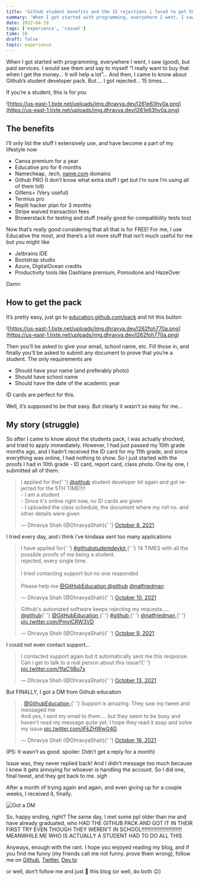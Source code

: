 ```yaml
---
title: 'Github student benefits and the 15 rejections i faced to get 50+ services, for free.'
summary: 'When I got started with programming, everywhere I went, I saw (good), but paid services. I would see them and say to myself “I really want to buy that when I get the money... It will help a lot”... And then, I came to know about Github’s student developer pack. But.... I got rejected... 15 times....'
date: 2022-04-19
tags: ['experience', 'casual']
time: 10
draft: false
topic: experience
---
```


When I got started with programming, everywhere I went, I saw (good), but paid services. I would see them and say to myself “I really want to buy that when I get the money... It will help a lot”... And then, I came to know about Github’s student developer pack. But.... I got rejected... 15 times....

If you’re a student, this is for you

![https://us-east-1.tixte.net/uploads/img.dhravya.dev/l261e63hy0a.png](https://us-east-1.tixte.net/uploads/img.dhravya.dev/l261e63hy0a.png)

## The benefits

I’ll only list the stuff I extensively use, and have become a part of my lifestyle now

- Canva premium for a year
- Educative pro for 6 months
- Namecheap, .tech, [name.com](http://name.com) domains
- Github PRO (I don’t know what extra stuff I get but I’m sure I’m using all of them loll)
- Gitlens+ (Very useful)
- Termius pro
- Replit hacker plan for 3 months
- Stripe waived transaction fees
- Browerstack for testing and stuff (really good for compatibility tests too)

Now that’s really good considering that all that is for FREE! For me, I use Educative the most, and there’s a lot more stuff that isn’t much useful for me but you might like

- Jetbrains IDE
- Bootstrap studio
- Azure, DigitalOcean credits
- Productivity tools like Dashlane premium, Pomodone and HazeOver

Damn

## How to get the pack

It’s pretty easy, just go to [education.github.com/pack](http://education.github.com/pack) and hit this button

![https://us-east-1.tixte.net/uploads/img.dhravya.dev/l262foh770a.png](https://us-east-1.tixte.net/uploads/img.dhravya.dev/l262foh770a.png)

Then you’ll be asked to give your email, school name, etc. Fill those in, and finally you’ll be asked to submit any document to prove that you’re a student. The only requirements are

- Should have your name (and preferably photo)
- Should have school name
- Should have the date of the academic year

ID cards are perfect for this.

Well, it’s supposed to be that easy. But clearly it wasn’t so easy for me...

## My story (struggle)

So after I came to know about the students pack, I was actually shocked, and tried to apply immediately. However, I had just passed my 10th grade months ago, and I hadn’t received the ID card for my 11th grade, and since everything was online, I had nothing to show. So I just started with the proofs I had in 10th grade - ID card, report card, class photo. One by one, I submitted all of them.

<blockquote class='twitter-tweet'>
  <p lang='en' dir='ltr'>
    I applied for the{' '}
    <a href='https://twitter.com/github?ref_src=twsrc%5Etfw'>@github</a> student
    developer kit again and got rejected for the 5TH TIME!!!!
    <br />- I am a student
    <br />- Since it&#39;s online right now, no ID cards are given
    <br />- I uploaded the class schedule, the document where my roll no. and other
    details were given
  </p>
  &mdash; Dhravya Shah (@DhravyaShah){' '}
  <a href='https://twitter.com/DhravyaShah/status/1446357541202509827?ref_src=twsrc%5Etfw'>
    October 8, 2021
  </a>
</blockquote> <script
  async
  src='https://platform.twitter.com/widgets.js'
  charset='utf-8'
></script>

I tried every day, and i think i’ve kindaaa sent too many applications

<blockquote class='twitter-tweet'>
  <p lang='en' dir='ltr'>
    I have applied for{' '}
    <a href='https://twitter.com/hashtag/githubstudentdevkit?src=hash&amp;ref_src=twsrc%5Etfw'>
      #githubstudentdevkit
    </a>{' '}
    14 TIMES with all the possible proofs of me being a student.
    <br />
    rejected, every single time.
    <br />
    <br />I tried contacting support but no one responded
    <br />
    <br />
    Please help me <a href='https://twitter.com/GitHubEducation?ref_src=twsrc%5Etfw'>
      @GitHubEducation
    </a> <a href='https://twitter.com/github?ref_src=twsrc%5Etfw'>@github</a> <a href='https://twitter.com/natfriedman?ref_src=twsrc%5Etfw'>@natfriedman</a>
  </p>
  &mdash; Dhravya Shah (@DhravyaShah){' '}
  <a href='https://twitter.com/DhravyaShah/status/1447147341585084419?ref_src=twsrc%5Etfw'>
    October 10, 2021
  </a>
</blockquote> <script
  async
  src='https://platform.twitter.com/widgets.js'
  charset='utf-8'
></script>

<blockquote class='twitter-tweet'>
  <p lang='en' dir='ltr'>
    Github&#39;s automated software keeps rejecting my requests.....
    <a href='https://twitter.com/github?ref_src=twsrc%5Etfw'>@github</a>{' '}
    <a href='https://twitter.com/GitHubEducation?ref_src=twsrc%5Etfw'>
      @GitHubEducation
    </a>{' '}
    <a href='https://twitter.com/hashtag/github?src=hash&amp;ref_src=twsrc%5Etfw'>
      #github
    </a>{' '}
    <a href='https://twitter.com/natfriedman?ref_src=twsrc%5Etfw'>
      @natfriedman
    </a>{' '}
    <a href='https://t.co/PmvlCRW3VD'>pic.twitter.com/PmvlCRW3VD</a>
  </p>
  &mdash; Dhravya Shah (@DhravyaShah){' '}
  <a href='https://twitter.com/DhravyaShah/status/1446740125501689863?ref_src=twsrc%5Etfw'>
    October 9, 2021
  </a>
</blockquote> <script
  async
  src='https://platform.twitter.com/widgets.js'
  charset='utf-8'
></script>

I could not even contact support...

<blockquote class='twitter-tweet'>
  <p lang='en' dir='ltr'>
    I contacted support again but it automatically sent me this response.
    <br />
    Can i get to talk to a real person about this issue?{' '}
    <a href='https://t.co/1faC1iBu7x'>pic.twitter.com/1faC1iBu7x</a>
  </p>
  &mdash; Dhravya Shah (@DhravyaShah){' '}
  <a href='https://twitter.com/DhravyaShah/status/1448163520944607234?ref_src=twsrc%5Etfw'>
    October 13, 2021
  </a>
</blockquote> <script
  async
  src='https://platform.twitter.com/widgets.js'
  charset='utf-8'
></script>

But FINALLY, I got a DM from Github education

<blockquote class='twitter-tweet'>
  <p lang='en' dir='ltr'>
    .
    <a href='https://twitter.com/GitHubEducation?ref_src=twsrc%5Etfw'>
      @GithubEducation
    </a>{' '}
    Support is amazing. They saw my tweet and messaged me
    <br />
    And yes, I sent my email to them.... but they seem to be busy and
    haven&#39;t read my message quite yet. I hope they read it asap and solve my
    issue <a href='https://t.co/iFkZHWwG4G'>pic.twitter.com/iFkZHWwG4G</a>
  </p>
  &mdash; Dhravya Shah (@DhravyaShah){' '}
  <a href='https://twitter.com/DhravyaShah/status/1449364124744306695?ref_src=twsrc%5Etfw'>
    October 16, 2021
  </a>
</blockquote> <script
  async
  src='https://platform.twitter.com/widgets.js'
  charset='utf-8'
></script>

(PS: It wasn’t as good. spoiler: Didn’t get a reply for a month)

Issue was, they never replied back! And I didn’t message too much because I knew it gets annoying for whoever is handling the account. So I did one, final tweet, and they got back to me. _sigh_

After a month of trying again and again, and even giving up for a couple weeks, I received it, finally.

![Got a DM](https://us-east-1.tixte.net/uploads/img.dhravya.dev/1A72.png)

So, happy ending, right? The same day, I met some ppl older than me and have already graduated, who HAD THE GITHUB PACK AND GOT IT IN THEIR FIRST TRY EVEN THOUGH THEY WEREN’T IN SCHOOL!!!!!!!!!!!!!!!!!!!!!!!!!!! MEANWHILE ME WHO IS ACTUALLY A STUDENT HAD TO DO ALL THIS

Anyways, enough with the rant. I hope you enjoyed reading my blog, and if you find me funny (my friends call me not funny. prove them wrong), follow me on [Github](https://github.com/dhravya), [Twitter](https://twitter.com/dhravyashah), [Dev.to](https://dev.to/dhravya)

or well, don’t follow me and just 💖 this blog (or well, do both 😉)
